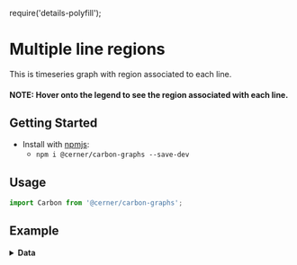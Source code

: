 require('details-polyfill');

# Multiple line regions

This is timeseries graph with region associated to each line.
#### NOTE: Hover onto the legend to see the region associated with each line.

## Getting Started

- Install with [npmjs](https://www.npmjs.com):
  - `npm i @cerner/carbon-graphs --save-dev`

## Usage
```js
import Carbon from '@cerner/carbon-graphs';
```
## Example
<LineGraph />

<details>
<summary style={{fontSize: 24 }}>
<b>Data</b>
</summary>

### Graph Config object
<GraphConfig />

#### Dataset 1
<DataObject1 />

#### Dataset 2
<DataObject2 />

#### Dataset 3
<DataObject3 />
</details>
